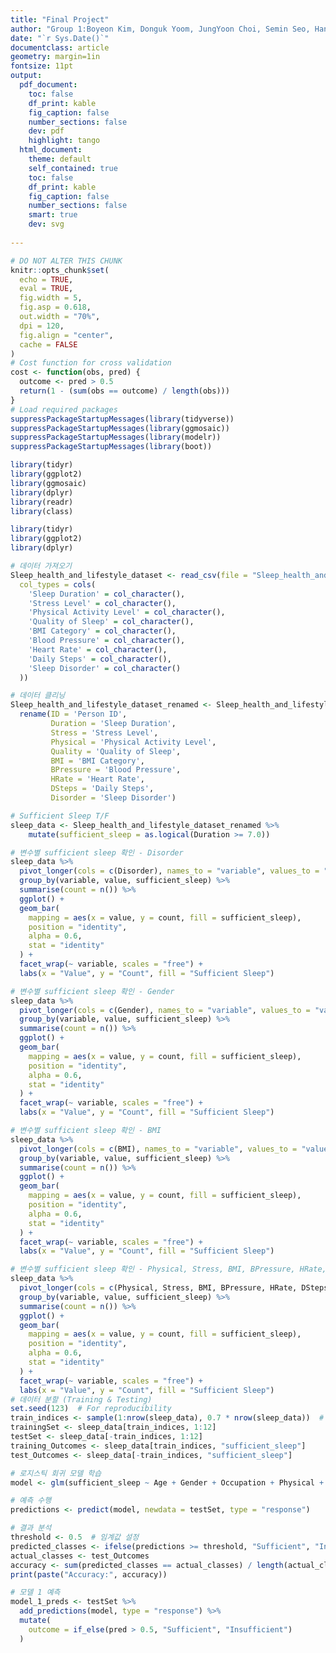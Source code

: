 ```yaml
---
title: "Final Project"
author: "Group 1:Boyeon Kim, Donguk Yoom, JungYoon Choi, Semin Seo, Hanseung Jang, Sanghyun Lee, Helena Burke, Seokyeong Park, Dahye Chung"
date: "`r Sys.Date()`"
documentclass: article
geometry: margin=1in
fontsize: 11pt
output:
  pdf_document:
    toc: false
    df_print: kable
    fig_caption: false
    number_sections: false
    dev: pdf
    highlight: tango
  html_document:
    theme: default
    self_contained: true
    toc: false
    df_print: kable
    fig_caption: false
    number_sections: false
    smart: true
    dev: svg
    
---
```


```r
# DO NOT ALTER THIS CHUNK
knitr::opts_chunk$set(
  echo = TRUE,
  eval = TRUE,
  fig.width = 5,
  fig.asp = 0.618,
  out.width = "70%",
  dpi = 120,
  fig.align = "center",
  cache = FALSE
)
# Cost function for cross validation
cost <- function(obs, pred) {
  outcome <- pred > 0.5
  return(1 - (sum(obs == outcome) / length(obs)))
}
# Load required packages
suppressPackageStartupMessages(library(tidyverse))
suppressPackageStartupMessages(library(ggmosaic))
suppressPackageStartupMessages(library(modelr))
suppressPackageStartupMessages(library(boot))
```


```r
library(tidyr)
library(ggplot2)
library(ggmosaic)
library(dplyr)
library(readr)
library(class)
```


```r
library(tidyr)
library(ggplot2)
library(dplyr)

# 데이터 가져오기
Sleep_health_and_lifestyle_dataset <- read_csv(file = "Sleep_health_and_lifestyle_dataset.csv",
  col_types = cols(
    'Sleep Duration' = col_character(),
    'Stress Level' = col_character(),
    'Physical Activity Level' = col_character(),
    'Quality of Sleep' = col_character(),
    'BMI Category' = col_character(),
    'Blood Pressure' = col_character(),
    'Heart Rate' = col_character(),
    'Daily Steps' = col_character(),
    'Sleep Disorder' = col_character()
  ))

# 데이터 클리닝
Sleep_health_and_lifestyle_dataset_renamed <- Sleep_health_and_lifestyle_dataset %>%
  rename(ID = 'Person ID',
         Duration = 'Sleep Duration',
         Stress = 'Stress Level',
         Physical = 'Physical Activity Level',
         Quality = 'Quality of Sleep',
         BMI = 'BMI Category',
         BPressure = 'Blood Pressure',
         HRate = 'Heart Rate',
         DSteps = 'Daily Steps',
         Disorder = 'Sleep Disorder')
```

```r
# Sufficient Sleep T/F
sleep_data <- Sleep_health_and_lifestyle_dataset_renamed %>%
    mutate(sufficient_sleep = as.logical(Duration >= 7.0))

# 변수별 sufficient sleep 확인 - Disorder
sleep_data %>%
  pivot_longer(cols = c(Disorder), names_to = "variable", values_to = "value") %>%
  group_by(variable, value, sufficient_sleep) %>%
  summarise(count = n()) %>%
  ggplot() +
  geom_bar(
    mapping = aes(x = value, y = count, fill = sufficient_sleep),
    position = "identity",
    alpha = 0.6,
    stat = "identity"
  ) +
  facet_wrap(~ variable, scales = "free") +
  labs(x = "Value", y = "Count", fill = "Sufficient Sleep")

# 변수별 sufficient sleep 확인 - Gender
sleep_data %>%
  pivot_longer(cols = c(Gender), names_to = "variable", values_to = "value") %>%
  group_by(variable, value, sufficient_sleep) %>%
  summarise(count = n()) %>%
  ggplot() +
  geom_bar(
    mapping = aes(x = value, y = count, fill = sufficient_sleep),
    position = "identity",
    alpha = 0.6,
    stat = "identity"
  ) +
  facet_wrap(~ variable, scales = "free") +
  labs(x = "Value", y = "Count", fill = "Sufficient Sleep")

# 변수별 sufficient sleep 확인 - BMI
sleep_data %>%
  pivot_longer(cols = c(BMI), names_to = "variable", values_to = "value") %>%
  group_by(variable, value, sufficient_sleep) %>%
  summarise(count = n()) %>%
  ggplot() +
  geom_bar(
    mapping = aes(x = value, y = count, fill = sufficient_sleep),
    position = "identity",
    alpha = 0.6,
    stat = "identity"
  ) +
  facet_wrap(~ variable, scales = "free") +
  labs(x = "Value", y = "Count", fill = "Sufficient Sleep")

# 변수별 sufficient sleep 확인 - Physical, Stress, BMI, BPressure, HRate, DSteps
sleep_data %>%
  pivot_longer(cols = c(Physical, Stress, BMI, BPressure, HRate, DSteps), names_to = "variable", values_to = "value") %>%
  group_by(variable, value, sufficient_sleep) %>%
  summarise(count = n()) %>%
  ggplot() +
  geom_bar(
    mapping = aes(x = value, y = count, fill = sufficient_sleep),
    position = "identity",
    alpha = 0.6,
    stat = "identity"
  ) +
  facet_wrap(~ variable, scales = "free") +
  labs(x = "Value", y = "Count", fill = "Sufficient Sleep")
# 데이터 분할 (Training & Testing)
set.seed(123)  # For reproducibility
train_indices <- sample(1:nrow(sleep_data), 0.7 * nrow(sleep_data))  # 70% for training
trainingSet <- sleep_data[train_indices, 1:12]
testSet <- sleep_data[-train_indices, 1:12]
training_Outcomes <- sleep_data[train_indices, "sufficient_sleep"]
test_Outcomes <- sleep_data[-train_indices, "sufficient_sleep"]

# 로지스틱 회귀 모델 학습
model <- glm(sufficient_sleep ~ Age + Gender + Occupation + Physical + DSteps + BMI, data = trainingSet, family = binomial)

# 예측 수행
predictions <- predict(model, newdata = testSet, type = "response")

# 결과 분석
threshold <- 0.5  # 임계값 설정
predicted_classes <- ifelse(predictions >= threshold, "Sufficient", "Insufficient")
actual_classes <- test_Outcomes
accuracy <- sum(predicted_classes == actual_classes) / length(actual_classes)
print(paste("Accuracy:", accuracy))

# 모델 1 예측
model_1_preds <- testSet %>%
  add_predictions(model, type = "response") %>%
  mutate(
    outcome = if_else(pred > 0.5, "Sufficient", "Insufficient")
  )

```


